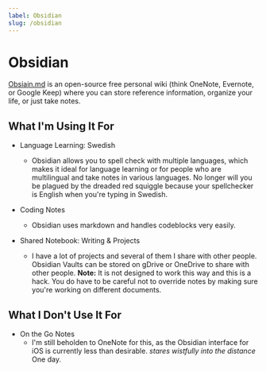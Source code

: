```yaml
---
label: Obsidian
slug: /obsidian
---
```


# Obsidian

[Obsiain.md](https://obsidian.md) is an open-source free personal wiki (think
OneNote, Evernote, or Google Keep) where you can store reference information,
organize your life, or just take notes.

## What I'm Using It For

- Language Learning: Swedish

  - Obsidian allows you to spell check with multiple languages, which makes it
    ideal for language learning or for people who are multilingual and take
    notes in various languages. No longer will you be plagued by the dreaded red
    squiggle because your spellchecker is English when you're typing in Swedish.

- Coding Notes

  - Obsidian uses markdown and handles codeblocks very easily.

- Shared Notebook: Writing & Projects
  - I have a lot of projects and several of them I share with other people.
    Obsidian Vaults can be stored on gDrive or OneDrive to share with other
    people. **Note:** It is not designed to work this way and this is a hack.
    You do have to be careful not to override notes by making sure you're
    working on different documents.

## What I Don't Use It For

- On the Go Notes
  - I'm still beholden to OneNote for this, as the Obsidian interface for iOS is
    currently less than desirable. _stares wistfully into the distance_ One day.
